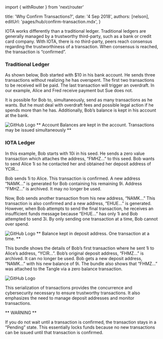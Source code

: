 ﻿import { withRouter } from 'next/router'


title: 'Why Confirm Transactions?',
date: '4 Sep 2018',
authors: [nelson],
editUrl: 'pages/hub/confirm-transaction.mdx',
}



IOTA works differently than a traditional ledger.  Traditional ledgers are generally managed by a trustworthy third-party, such as a bank or credit card company.  With IOTA, there is no third-party, peers reach consensus regarding the trustworthiness of a transaction.  When consensus is reached, the transaction is “confirmed”. 

### Traditional Ledger ###

As shown below, Bob started with $10 in his bank account.  He sends three transactions without realizing he has overspent.  The first two transactions to be received will be paid.  The last transaction will trigger an overdraft.  In our example, Alice and Fred receive payment but Sue does not.  

It is possible for Bob to, simultaneously, send as many transactions as he wants.  But he must deal with overdraft fees and possible legal action if he spends more than he has.  Additionally, Bob’s balance is kept in his account at the bank.
 
 
![GitHub Logo](/static/docs/hub/BobAcct.png)
** Account Balances are kept in the account.  Transactions may be issued simultaneously **
 
### IOTA Ledger ###

In this example, Bob starts with 10i in his seed.  He sends a zero value transaction which attaches the address, “FMHZ…” to this seed.  Bob wants to send Alice 1i so he contacted her and obtained her deposit address of YCIR…
 
Bob sends 1i to Alice.  This transaction is confirmed.  A new address “NAMK…” is generated for Bob containing his remaining 9i.  Address “FMHZ…” is archived.  It may no longer be used.
 
Now, Bob sends another transaction from his new address, “NAMK…”  This transaction is also confirmed and a new address, “EHUE…”  is generated.  However, when Bob attempts to send the final transaction, he receives an insufficient funds message because “EHUE…” has only 1i and Bob attempted to send 3i. By only sending one transaction at a time, Bob cannot over spend.    
  

![GitHub Logo](/static/docs/hub/TX-IOTA.png)
** Balance kept in deposit address.  One transaction at a time. **
 


This bundle shows the details of Bob’s first transaction where he sent 1i to Alice’s address, “YCIR…”.  Bob’s original deposit address, “FHMZ…” is archived.  It can no longer be used.  Bob gets a new deposit address, “NAMK…” with his new balance of 9i.  The bundle also shows that “FHMZ…” was attached to the Tangle via a zero balance transaction.
 
![GitHub Logo](/static/docs/hub/Bundle.png)
  

This serialization of transactions provides the concurrence and cybersecurity necessary to ensure trustworthy transactions.  It also emphasizes the need to manage deposit addresses and monitor transactions.
 
 
** WARNING **

If you do not wait until a transaction is confirmed, the transaction stays in a “Pending” state.  This essentially locks funds because no new transactions can be issued until that transaction is confirmed.
